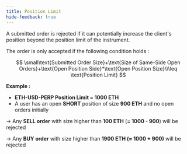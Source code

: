 ```yaml
---
title: Position Limit
hide-feedback: true
---
```

A submitted order is rejected if it can potentially increase the client's position beyond the position limit of the instrument.

The order is only accepted if the following condition holds :

$$
\small\text{Submitted Order Size}+\text{Size of Same-Side Open Orders}+\text{Open Position Side}*\text{Open Position Size}\\\leq \text{Position Limit}
$$

**Example :**

* **ETH-USD-PERP Position Limit = 1000 ETH**
* A user has an open **SHORT** position of size **900 ETH** and no open orders initially

\-> Any **SELL order** with size higher than **100 ETH** (**= 1000 - 900**) will be rejected

\-> Any **BUY order** with size higher than **1900 ETH (= 1000 + 900)** will be rejected
